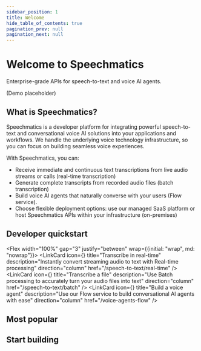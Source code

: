 ```yaml
---
sidebar_position: 1
title: Welcome
hide_table_of_contents: true
pagination_prev: null
pagination_next: null
---
```



# Welcome to Speechmatics

Enterprise-grade APIs for speech-to-text and voice AI agents.

<Box asChild width="100%" height="200px" my="3">
  <Card>
    <Flex justify="center" align="center" width="100%" height="100%">
    (Demo placeholder)
    </Flex>
  </Card>
</Box>

## What is Speechmatics?

Speechmatics is a developer platform for integrating powerful speech-to-text and conversational voice AI solutions into your applications and workflows. We handle the underlying voice technology infrastructure, so you can focus on building seamless voice experiences.

With Speechmatics, you can:

- Receive immediate and continuous text transcriptions from live audio streams or calls (real-time transcription)
- Generate complete transcripts from recorded audio files (batch transcription)
- Build voice AI agents that naturally converse with your users (Flow service).
- Choose flexible deployment options: use our managed SaaS platform or host Speechmatics APIs within your infrastructure (on-premises)

## Developer quickstart

<Flex width="100%" gap="3" justify="between" wrap={{initial: "wrap", md: "nowrap"}}>
  <LinkCard
    icon={<ChevronsRightIcon/>}
    title="Transcribe in real-time"
    description="Instantly convert streaming audio to text with Real-time processing"
    direction="column"
    href="/speech-to-text/real-time"
  />
  <LinkCard
    icon={<FileAudio/>}
    title="Transcribe a file"
    description="Use Batch processing to accurately turn your audio files into text"
    direction="column"
    href="/speech-to-text/batch"
  />
  <LinkCard
    icon={<BotMessageSquare/>}
    title="Build a voice agent"
    description="Use our Flow service to build conversational AI agents with ease"
    direction="column"
    href="/voice-agents-flow"
  />
</Flex>

## Most popular

<Grid columns="2" gap="3">
  <LinkCard
    title="On-premises deployment"
    description="Host our APIs in your environment, ensuring complete data privacy, infrastructure control, and straightforward integration into existing developer workflows and technology stacks"
    href="/deployments"
  />
  <LinkCard
    title="Visit the portal"
    description="Create API keys, manage billing, explore transcription tools, and build voice AI agents in our web platform."
    href="https://portal.speechmatics.com"
  />
  <LinkCard
    title="API reference"
    description="Explore our API reference. Available for: Real-time transcription, Batch transcription, Voice agents (Flow)"
    href="/api-ref"
  />
  <LinkCard
    title="Core CPU container"
    description="Run our APIs locally, optimizing for low resource usage and data privacy. Ideal for battery-sensitive devices or secure environments, enabling high performance without cloud dependence."
    href="/deployments/container/cpu-speech-to-text-container"
  />
  <LinkCard
    title="On device deployment"
    description="Run our APIs locally, optimizing for low resource usage and data privacy. Ideal for battery-sensitive devices or secure environments, enabling high performance without cloud dependence."
    disabled
    badgeText="Coming soon"
  />
</Grid>

## Start building

<Grid columns="2" gap="3">
  <LinkCard
    title="Voice agent app"
    description="Conversational AI with React Native and Flow"
    href="/voice-agents-flow/guides/react-native"
  />
  <LinkCard
    title="Real-time transcription with NextJS"
    description="Learn to transcribe microphone audio in real-time with NextJS and our API"
    disabled
    badgeText="Coming soon"
  />
</Grid>
